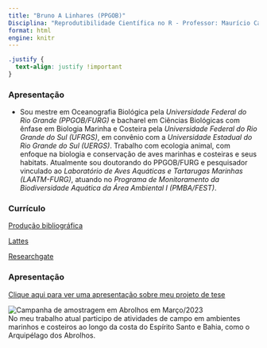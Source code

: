 ```yaml
---
title: "Bruno A Linhares (PPGOB)"
Disciplina: "Reprodutibilidade Científica no R - Professor: Maurício Camargo"
format: html
engine: knitr
--- 
```


```css
.justify {
  text-align: justify !important
}
```


### **Apresentação**
::: {.justify}
* Sou mestre em Oceanografia Biológica pela *Universidade Federal do Rio Grande (PPGOB/FURG)* e bacharel em Ciências Biológicas com ênfase em Biologia Marinha e Costeira pela *Universidade Federal do Rio Grande do Sul (UFRGS)*, em convênio com a *Universidade Estadual do Rio Grande do Sul (UERGS)*. Trabalho com ecologia animal, com enfoque na biologia e conservação de aves marinhas e costeiras e seus habitats. Atualmente sou doutorando do PPGOB/FURG e pesquisador vinculado ao *Laboratório de Aves Aquáticas e Tartarugas Marinhas (LAATM-FURG)*, atuando no *Programa de Monitoramento da Biodiversidade Aquática da Área Ambiental I (PMBA/FEST)*.   
:::
### **Currículo**

[Produção bibliográfica](pagina_bibliografica_BL.html)               

[Lattes](http://lattes.cnpq.br/5600969476991900)

[Researchgate](https://www.researchgate.net/profile/Bruno-Linhares-3)

### **Apresentação**
[Clique aqui para ver uma apresentação sobre meu projeto de tese](apresentacao_projtese.html)  

 ![Campanha de amostragem em Abrolhos em Março/2023](campo.jpg)          
No meu trabalho atual participo de atividades de campo em ambientes marinhos e costeiros ao longo da costa do Espírito Santo e Bahia, como o Arquipélago dos Abrolhos.

